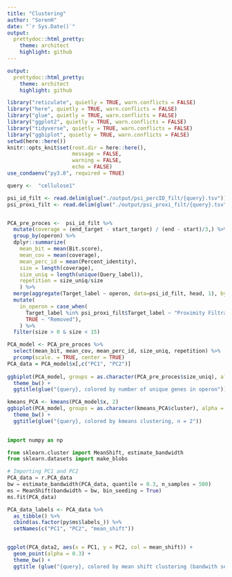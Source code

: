 ---
title: "Clustering"
author: "SorenH"
date: "`r Sys.Date()`"
output:
  prettydoc::html_pretty:
    theme: architect
    highlight: github
---

```yaml
output:
  prettydoc::html_pretty:
    theme: architect
    highlight: github
```



```{r, setup}
library("reticulate", quietly = TRUE, warn.conflicts = FALSE)
library("here", quietly = TRUE, warn.conflicts = FALSE)
library("glue", quietly = TRUE, warn.conflicts = FALSE)
library("ggplot2", quietly = TRUE, warn.conflicts = FALSE)
library("tidyverse", quietly = TRUE, warn.conflicts = FALSE)
library("ggbiplot", quietly = TRUE, warn.conflicts = FALSE)
setwd(here::here())
knitr::opts_knit$set(root.dir = here::here(),
                     message = FALSE,
                     warning = FALSE,
                     echo = FALSE)
use_condaenv("py3.8", required = TRUE)
```



```{r}
query <-  "cellulose1"

psi_id_filt <- read.delim(glue("./output/psi_percID_filt/{query}.tsv"))
psi_proxi_filt <- read.delim(glue("./output/psi_proxi_filt/{query}.tsv"))


PCA_pre_proces <-  psi_id_filt %>% 
  mutate(coverage = (end_target - start_target) / (end - start)/3,) %>%
  group_by(operon) %>% 
  dplyr::summarize(
    mean_bit = mean(Bit.score),
    mean_cov = mean(coverage),
    mean_perc_id = mean(Percent_identity),
    size = length(coverage),
    size_uniq = length(unique(Query_label)),
    repetition = size_uniq/size
    ) %>%
  merge(aggregate(Target_label ~ operon, data=psi_id_filt, head, 1), by="operon")  %>% 
  mutate(
    in_operon = case_when(
      Target_label %in% psi_proxi_filt$Target_label ~ "Proximity Filtration",
      TRUE ~ "Removed"),
    ) %>%  
  filter(size > 0 & size < 15)

PCA_model <- PCA_pre_proces %>% 
  select(mean_bit, mean_cov, mean_perc_id, size_uniq, repetition) %>% 
  prcomp(scale. = TRUE, center = TRUE)
PCA_data = PCA_model$x[,c("PC1", "PC2")]
  
ggbiplot(PCA_model, groups = as.character(PCA_pre_proces$size_uniq), alpha = 0.4) + 
  theme_bw() +
  ggtitle(glue("{query}, colored by number of unique genes in operon"))

kmeans_PCA <- kmeans(PCA_model$x, 2)
ggbiplot(PCA_model, groups = as.character(kmeans_PCA$cluster), alpha = 0.4) + 
  theme_bw() +
  ggtitle(glue("{query}, colored by kmeans clustering, n = 2"))
 
```


```{python}
import numpy as np

from sklearn.cluster import MeanShift, estimate_bandwidth
from sklearn.datasets import make_blobs

# Importing PC1 and PC2
PCA_data = r.PCA_data
bw = estimate_bandwidth(PCA_data, quantile = 0.3, n_samples = 500)
ms = MeanShift(bandwidth = bw, bin_seeding = True)
ms.fit(PCA_data)

```



```{r}
PCA_data_labels <- PCA_data %>% 
  as_tibble() %>% 
  cbind(as.factor(py$ms$labels_)) %>% 
  setNames(c("PC1", "PC2", "mean_shift"))


ggplot(PCA_data2, aes(x = PC1, y = PC2, col = mean_shift)) +
  geom_point(alpha = 0.3) +
  theme_bw() +
  ggtitle (glue("{query}, colored by mean shift clustering (bandwith selected with quantile = 0.3)"))
```





